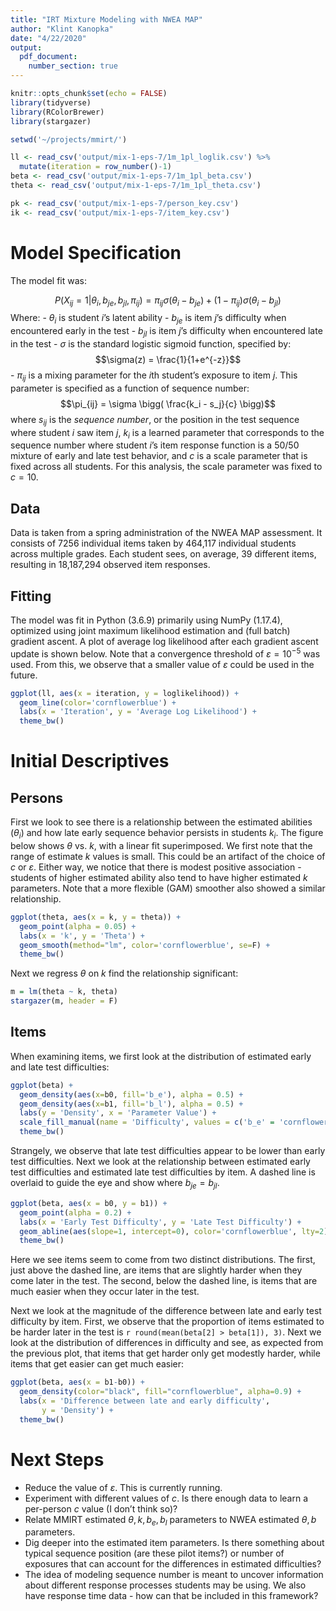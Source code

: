 ```yaml
---
title: "IRT Mixture Modeling with NWEA MAP"
author: "Klint Kanopka"
date: "4/22/2020"
output: 
  pdf_document:
    number_section: true
---
```


```r
knitr::opts_chunk$set(echo = FALSE)
library(tidyverse)
library(RColorBrewer)
library(stargazer)

setwd('~/projects/mmirt/')

ll <- read_csv('output/mix-1-eps-7/1m_1pl_loglik.csv') %>% 
  mutate(iteration = row_number()-1)
beta <- read_csv('output/mix-1-eps-7/1m_1pl_beta.csv')
theta <- read_csv('output/mix-1-eps-7/1m_1pl_theta.csv')

pk <- read_csv('output/mix-1-eps-7/person_key.csv')
ik <- read_csv('output/mix-1-eps-7/item_key.csv')
```

# Model Specification

The model fit was:

$$P(X_{ij} = 1 | \theta_i, b_{je}, b_{jl}, \pi_{ij}) = \pi_{ij} \sigma \big(\theta_i - b_{je}\big) + (1 - \pi_{ij}) \sigma \big(\theta_i - b_{jl} \big)$$
Where:
- $\theta_i$ is student $i$'s latent ability
- $b_{je}$ is item $j$'s difficulty when encountered early in the test
- $b_{jl}$ is item $j$'s difficulty when encountered late in the test
- $\sigma$ is the standard logistic sigmoid function, specified by:
$$\sigma(z) = \frac{1}{1+e^{-z}}$$
- $\pi_{ij}$ is a mixing parameter for the $i$th student's exposure to item $j$. This parameter is specified as a function of sequence number:
$$\pi_{ij} = \sigma \bigg( \frac{k_i - s_j}{c} \bigg)$$
where $s_{ij}$ is the *sequence number*, or the position in the test sequence where student $i$ saw item $j$, $k_i$ is a learned parameter that corresponds to the sequence number where student $i$'s item response function is a 50/50 mixture of early and late test behavior, and $c$ is a scale parameter that is fixed across all students. For this analysis, the scale parameter was fixed to $c=10$.


## Data

Data is taken from a spring administration of the NWEA MAP assessment. It consists of 7256 individual items taken by 464,117 individual students across multiple grades. Each student sees, on average, 39 different items, resulting in 18,187,294 observed item responses.

## Fitting

The model was fit in Python (3.6.9) primarily using NumPy (1.17.4), optimized using joint maximum likelihood estimation and (full batch) gradient ascent. A plot of average log likelihood after each gradient ascent update is shown below. Note that a convergence threshold of $\varepsilon = 10^{-5}$ was used. From this, we observe that a smaller value of $\varepsilon$ could be used in the future.

```r
ggplot(ll, aes(x = iteration, y = loglikelihood)) +
  geom_line(color='cornflowerblue') + 
  labs(x = 'Iteration', y = 'Average Log Likelihood') +
  theme_bw()
```

# Initial Descriptives

## Persons

First we look to see there is a relationship between the estimated abilities $(\theta_i)$ and how late early sequence behavior persists in students $k_i$. The figure below shows $\theta$ vs. $k$, with a linear fit superimposed. We first note that the range of estimate $k$ values is small. This could be an artifact of the choice of $c$ or $\varepsilon$. Either way, we notice that there is modest positive association - students of higher estimated ability also tend to have higher estimated $k$ parameters. Note that a more flexible (GAM) smoother also showed a similar relationship.

```r
ggplot(theta, aes(x = k, y = theta)) + 
  geom_point(alpha = 0.05) + 
  labs(x = 'k', y = 'Theta') +
  geom_smooth(method="lm", color='cornflowerblue', se=F) +
  theme_bw()
```

Next we regress $\theta$ on $k$ find the relationship significant:

```r
m = lm(theta ~ k, theta)
stargazer(m, header = F)
```


## Items

When examining items, we first look at the distribution of estimated early and late test difficulties:

```r
ggplot(beta) + 
  geom_density(aes(x=b0, fill='b_e'), alpha = 0.5) +
  geom_density(aes(x=b1, fill='b_l'), alpha = 0.5) +
  labs(y = 'Density', x = 'Parameter Value') +
  scale_fill_manual(name = 'Difficulty', values = c('b_e' = 'cornflowerblue', 'b_l' = 'indianred')) +
  theme_bw()
```

Strangely, we observe that late test difficulties appear to be lower than early test difficulties. Next we look at the relationship between estimated early test difficulties and estimated late test difficulties by item. A dashed line is overlaid to guide the eye and show where $b_{je}=b_{jl}$.

```r
ggplot(beta, aes(x = b0, y = b1)) + 
  geom_point(alpha = 0.2) + 
  labs(x = 'Early Test Difficulty', y = 'Late Test Difficulty') +
  geom_abline(aes(slope=1, intercept=0), color='cornflowerblue', lty=2) + 
  theme_bw()
```

Here we see items seem to come from two distinct distributions. The first, just above the dashed line, are items that are slightly harder when they come later in the test. The second, below the dashed line, is items that are much easier when they occur later in the test.

Next we look at the magnitude of the difference between late and early test difficulty by item. First, we observe that the proportion of items estimated to be harder later in the test is `r round(mean(beta[2] > beta[1]), 3)`. Next we look at the distribution of differences in difficulty and see, as expected from the previous plot, that items that get harder only get modestly harder, while items that get easier can get much easier:

```r

ggplot(beta, aes(x = b1-b0)) +
  geom_density(color="black", fill="cornflowerblue", alpha=0.9) +
  labs(x = 'Difference between late and early difficulty',
       y = 'Density') +
  theme_bw()
```

# Next Steps

- Reduce the value of $\varepsilon$. This is currently running.
- Experiment with different values of $c$. Is there enough data to learn a per-person $c$ value (I don't think so)?
- Relate MMIRT estimated $\theta, k, b_e, b_l$ parameters to NWEA estimated $\theta, b$ parameters.
- Dig deeper into the estimated item parameters. Is there something about typical sequence position (are these pilot items?) or number of exposures that can account for the differences in estimated difficulties?
- The idea of modeling sequence number is meant to uncover information about different response processes students may be using. We also have response time data - how can that be included in this framework?